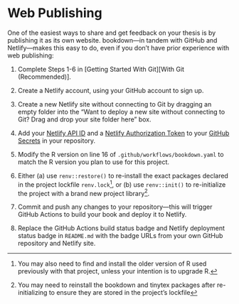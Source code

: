 # Web Publishing

One of the easiest ways to share and get feedback on your thesis is by publishing it as its own website. bookdown---in tandem with GitHub and Netlify---makes this easy to do, even if you don't have prior experience with web publishing:

1. Complete Steps 1-6 in [Getting Started With Git][With Git (Recommended)].

2. Create a Netlify account, using your GitHub account to sign up.

3. Create a new Netlify site without connecting to Git by dragging an empty folder into the "Want to deploy a new site without connecting to Git? Drag and drop your site folder here" box.

4. Add your [Netlify API ID](https://docs.netlify.com/cli/get-started/#link-with-an-environment-variable) and a [Netlify Authorization Token](https://docs.netlify.com/cli/get-started/#obtain-a-token-in-the-netlify-ui) to your [GitHub Secrets](https://docs.github.com/en/actions/configuring-and-managing-workflows/creating-and-storing-encrypted-secrets) in your repository.

5. Modify the R version on line 16 of `.github/workflows/bookdown.yaml` to match the R version you plan to use for this project.

6. Either (a) use `renv::restore()` to re-install the exact packages declared in the project lockfile `renv.lock`^[You may also need to find and install the older version of R used previously with that project, unless your intention is to upgrade R.], or (b) use `renv::init()` to re-initialize the project with a brand new project library^[You may need to reinstall the bookdown and tinytex packages after re-initializing to ensure they are stored in the project's lockfile].

7. Commit and push any changes to your repository---this will trigger GitHub Actions to build your book and deploy it to Netlify.

8. Replace the GitHub Actions build status badge and Netlify deployment status badge in `README.md` with the badge URLs from your own GitHub repository and Netlify site.
